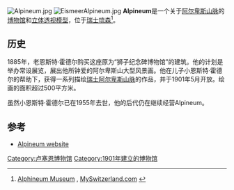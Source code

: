 [[File:Alpineum.jpg|thumb]] 
[[File:EismeerAlpineum.jpg|thumb]]
'''Alpineum'''是一个关于[[阿尔卑斯山脉|阿尔卑斯山脉]]的[[博物馆|博物馆]]和[[立体透视模型|立体透视模型]]，位于[[瑞士|瑞士]][[琉森|琉森]]<ref>[http://www.myswitzerland.com/en/infra_anlagendetail.cfm?rkey=736&instance=68665&art=Museum Alphineum Museum] {{Wayback|url=http://www.myswitzerland.com/en/infra_anlagendetail.cfm?rkey=736&instance=68665&art=Museum |date=20120314033344 }}, [http://www.myswitzerland.com/ MySwitzerland.com] {{Wayback|url=http://www.myswitzerland.com/ |date=20090109015419 }}</ref>。

== 历史 ==
1885年，老恩斯特·霍德尔购买这座原为“狮子纪念碑博物馆”的建筑。他的计划是举办常设展览，展出他所钟爱的阿尔卑斯山大型风景画。他在儿子小恩斯特·霍德尔的帮助下，获得一系列描绘[[瑞士阿尔卑斯山脉|瑞士阿尔卑斯山脉]]的作品，并于1901年5月开放。绘画的面积超过500平方米。

虽然小恩斯特·霍德尔已在1955年去世，他的后代仍在继续经营Alpineum。

== 参考 ==
{{reflist}}
* [https://web.archive.org/web/20170921101305/http://alpineum.ch/ Alpineum website]
{{coord|47.0579|8.3103|type:landmark_region:CH|display=title}}

[[Category:卢塞恩博物馆|Category:卢塞恩博物馆]]
[[Category:1901年建立的博物馆|Category:1901年建立的博物馆]]